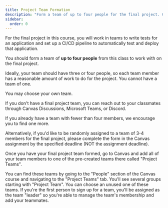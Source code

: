 ```yaml
---
title: Project Team Formation
description: "Form a team of up to four people for the final project. Choose your own team or be randomly assigned."
sidebar:
  order: 0
---
```


For the final project in this course, you will work in teams to write tests for an application and set up a CI/CD pipeline to automatically test and deploy that application. 

You should form a team of **up to four people** from this class to work with on the final project.

Ideally, your team should have three or four people, so each team member has a reasonable amount of work to do for the project. You cannot have a team of one.

You may choose your own team. 

If you don't have a final project team, you can reach out to your classmates through Canvas Discussions, Microsoft Teams, or Discord.

If you already have a team with fewer than four members, we encourage you to find one more.

Alternatively, if you'd like to be randomly assigned to a team of 3-4 members for the final project, please complete the form in the Canvas assignment by the specified deadline (NOT the assignment deadline).

Once you have your final project team formed, go to Canvas and add all of your team members to one of the pre-created teams there called "Project Teams". 

You can find these teams by going to the "People" section of the Canvas course and navigating to the "Project Teams" tab. You'll see several groups starting with "Project Team". You can choose an unused one of these teams. If you're the first person to sign up for a team, you'll be assigned as the team "leader" so you're able to manage the team's membership and add your teammates.
